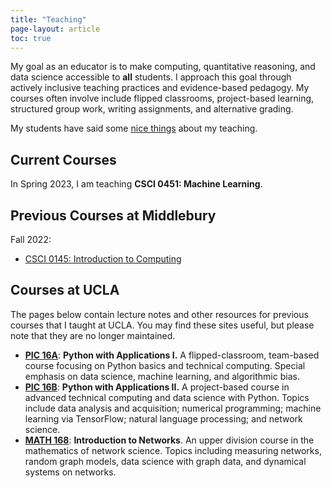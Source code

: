 ```yaml
---
title: "Teaching"
page-layout: article
toc: true
---
```


My goal as an educator is to make computing, quantitative reasoning, and data science accessible to **all** students. I approach this goal through actively inclusive teaching practices and evidence-based pedagogy. My courses often involve include flipped classrooms, project-based learning, structured group work, writing assignments, and alternative grading. 

My students have said some [nice things](student-nice-things.qmd) about my teaching. 

## Current Courses

In Spring 2023, I am teaching **CSCI 0451: Machine Learning**. 

## Previous Courses at Middlebury

Fall 2022: 

- [CSCI 0145: Introduction to Computing](https://www.philchodrow.com/CSCI-0145/)

## Courses at UCLA

The pages below contain lecture notes and other resources for previous courses that I taught at UCLA. You may find these sites useful, but please note that they are no longer maintained. 

-  **[PIC 16A](https://philchodrow.github.io/PIC16A/)**: **Python with Applications I.** A flipped-classroom, team-based course focusing on Python basics and technical computing. Special emphasis on data science, machine learning, and algorithmic bias.
-   **[PIC 16B](https://philchodrow.github.io/PIC16B/)**: **Python with Applications II.** A project-based course in advanced technical computing and data science with Python. Topics include data analysis and acquisition; numerical programming; machine learning via TensorFlow; natural language processing; and network science. 
-  **[MATH 168](http://www.philchodrow.com/intro-networks/)**: **Introduction to Networks**. An upper division course in the mathematics of network science. Topics including measuring networks, random graph models, data science with graph data, and dynamical systems on networks.
